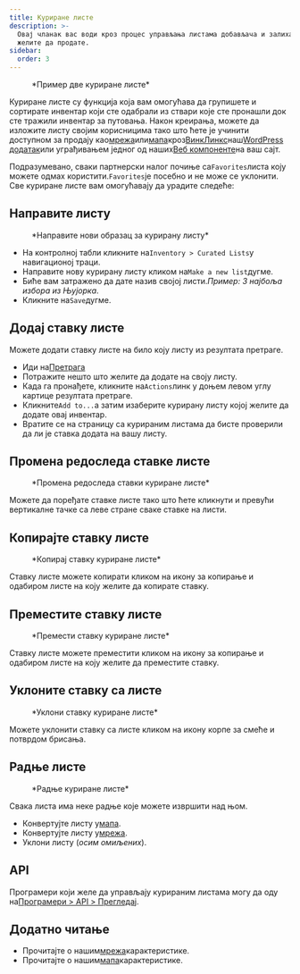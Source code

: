 ```yaml
---
title: Куриране листе
description: >-
  Овај чланак вас води кроз процес управљања листама добављача и залиха које
  желите да продате.
sidebar:
  order: 3
---
```


<figure>
  <CloudinaryImage width="700" height="225" resize="scale" quality="best" alt="Куриране листе" src="academy/curated-lists" errorImage="noimage_opaque_nyrtl0.png" />

  <figcaption>*Пример две куриране листе*</figcaption>
</figure>


Куриране листе су функција која вам омогућава да групишете и сортирате инвентар који сте одабрали из ствари које сте пронашли док сте тражили инвентар за путовања. Након креирања, можете да изложите листу својим корисницима тако што ћете је учинити доступном за продају као[мрежа](/studio/grids)или[мапа](/studio/maps)кроз[ВинкЛинкс](/link-manager/wink-links)наш[WordPress додатак](/developers/wordpress/)или уграђивањем једног од наших[Веб компоненте](/developers/web-components)на ваш сајт.

Подразумевано, сваки партнерски налог почиње са`Favorites`листа коју можете одмах користити.`Favorites`је посебно и не може се уклонити.
Све куриране листе вам омогућавају да урадите следеће:

## Направите листу

<figure>
  <CloudinaryImage width="350" height="219" resize="scale" quality="best" alt="Направи курирану листу" src="academy/create-curated-list" errorImage="noimage_opaque_nyrtl0.png" />

  <figcaption>*Направите нови образац за курирану листу*</figcaption>
</figure>


* На контролној табли кликните на`Inventory > Curated Lists`у навигационој траци.
* Направите нову курирану листу кликом на`Make a new list`дугме.
* Биће вам затражено да дате назив својој листи.*Пример: 3 најбоља избора из Њујорка*.
* Кликните на`Save`дугме.

## Додај ставку листе

Можете додати ставку листе на било коју листу из резултата претраге.

* Иди на[Претрага](/studio/search)
* Потражите нешто што желите да додате на своју листу.
* Када га пронађете, кликните на`Actions`линк у доњем левом углу картице резултата претраге.
* Кликните`Add to...`а затим изаберите курирану листу којој желите да додате овај инвентар.
* Вратите се на страницу са курираним листама да бисте проверили да ли је ставка додата на вашу листу.

## Промена редоследа ставке листе

<figure>
  <CloudinaryImage width="350" height="183" resize="scale" quality="best" alt="Промена редоследа ставки куриране листе" src="academy/reorder-curated-list" errorImage="noimage_opaque_nyrtl0.png" />

  <figcaption>*Промена редоследа ставки куриране листе*</figcaption>
</figure>


Можете да поређате ставке листе тако што ћете кликнути и превући вертикалне тачке са леве стране сваке ставке на листи.

## Копирајте ставку листе

<figure>
  <CloudinaryImage width="450" height="178" resize="scale" quality="best" alt="Копирај у ставку куриране листе" src="academy/copy-to-curated-list" errorImage="noimage_opaque_nyrtl0.png" />

  <figcaption>*Копирај ставку куриране листе*</figcaption>
</figure>


Ставку листе можете копирати кликом на икону за копирање и одабиром листе на коју желите да копирате ставку.

## Преместите ставку листе

<figure>
  <CloudinaryImage width="450" height="173" resize="scale" quality="best" alt="Премести ставку куриране листе" src="academy/move-to-curated-list" errorImage="noimage_opaque_nyrtl0.png" />

  <figcaption>*Премести ставку куриране листе*</figcaption>
</figure>


Ставку листе можете преместити кликом на икону за копирање и одабиром листе на коју желите да преместите ставку.

## Уклоните ставку са листе

<figure>
  <CloudinaryImage width="350" height="216" resize="scale" quality="best" alt="Уклони ставку куриране листе" src="academy/remove-curated-list-item" errorImage="noimage_opaque_nyrtl0.png" />

  <figcaption>*Уклони ставку куриране листе*</figcaption>
</figure>


Можете уклонити ставку са листе кликом на икону корпе за смеће и потврдом брисања.

## Радње листе

<figure>
  <CloudinaryImage width="350" height="183" resize="scale" quality="best" alt="Радње куриране листе" src="academy/curated-list-actions" errorImage="noimage_opaque_nyrtl0.png" />

  <figcaption>*Радње куриране листе*</figcaption>
</figure>


Свака листа има неке радње које можете извршити над њом.

* Конвертујте листу у[мапа](/studio/maps).
* Конвертујте листу у[мрежа](/studio/grids).
* Уклони листу (*осим омиљених*).

## API

Програмери који желе да управљају курираним листама могу да оду на[Програмери > API > Прегледај](/developers/apis/#browse-api).

## Додатно читање

* Прочитајте о нашим[мрежа](/studio/grids)карактеристике.
* Прочитајте о нашим[мапа](/studio/maps)карактеристике.

